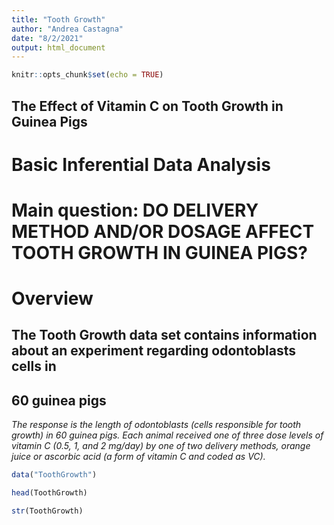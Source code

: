 ```yaml
---
title: "Tooth Growth"
author: "Andrea Castagna"
date: "8/2/2021"
output: html_document
---
```


```r
knitr::opts_chunk$set(echo = TRUE)
```

## The Effect of Vitamin C on Tooth Growth in Guinea Pigs

# Basic Inferential Data Analysis

# Main question: DO DELIVERY METHOD AND/OR DOSAGE AFFECT TOOTH GROWTH IN GUINEA PIGS?

# Overview 

## The Tooth Growth data set contains information about an experiment regarding odontoblasts cells in 
## 60 guinea pigs
 
_The response is the length of odontoblasts (cells responsible for tooth growth) in 60 guinea pigs._
_Each animal received one of three dose levels of vitamin C (0.5, 1, and 2 mg/day)_
_by one of two delivery methods, orange juice or ascorbic acid (a form of vitamin C and coded as VC)._


```r

data("ToothGrowth")

head(ToothGrowth)

str(ToothGrowth)

```